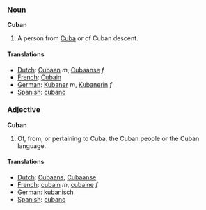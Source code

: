 ===Noun===
'''Cuban'''

#A person from [[Cuba]] or of Cuban descent.
====Translations====
*[[Dutch]]: [[Cubaan]] ''m'', [[Cubaanse]] ''f''
*[[French]]: [[Cubain]]
*[[German]]: [[Kubaner]] ''m'', [[Kubanerin]] ''f''
*[[Spanish]]: [[cubano]]

===Adjective===
'''Cuban'''
#Of, from, or pertaining to Cuba, the Cuban people or the Cuban language.
====Translations====
*[[Dutch]]: [[Cubaans]], [[Cubaanse]]
*[[French]]: [[cubain]] ''m'', [[cubaine]] ''f''
*[[German]]: [[kubanisch]]
*[[Spanish]]: [[cubano]]